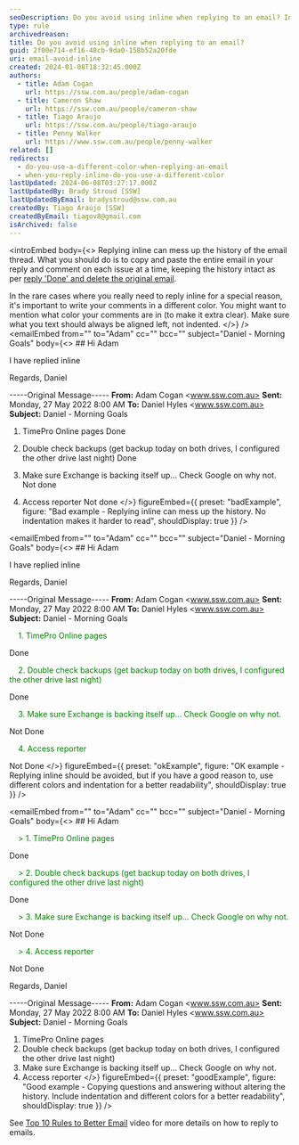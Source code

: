 ```yaml
---
seoDescription: Do you avoid using inline when replying to an email? Instead, copy and paste the entire email in your reply, commenting on each issue at a time, keeping the history intact.
type: rule
archivedreason:
title: Do you avoid using inline when replying to an email?
guid: 2f00e714-ef16-48cb-9da0-158b52a20fde
uri: email-avoid-inline
created: 2024-01-08T18:32:45.000Z
authors:
  - title: Adam Cogan
    url: https://ssw.com.au/people/adam-cogan
  - title: Cameron Shaw
    url: https://ssw.com.au/people/cameron-shaw
  - title: Tiago Araujo
    url: https://ssw.com.au/people/tiago-araujo
  - title: Penny Walker
    url: https://www.ssw.com.au/people/penny-walker
related: []
redirects:
  - do-you-use-a-different-color-when-replying-an-email
  - when-you-reply-inline-do-you-use-a-different-color
lastUpdated: 2024-06-08T03:27:17.000Z
lastUpdatedBy: Brady Stroud [SSW]
lastUpdatedByEmail: bradystroud@ssw.com.au
createdBy: Tiago Araújo [SSW]
createdByEmail: tiagov8@gmail.com
isArchived: false
---
```


<introEmbed
  body={<>
Replying inline can mess up the history of the email thread. What you should do is to copy and paste the entire email in your reply and comment on each issue at a time, keeping the history intact as per [reply 'Done' and delete the original email](/dones-do-you-reply-done-and-delete-the-original-email).

In the rare cases where you really need to reply inline for a special reason, it's important to write your comments in a different color. You might want to mention what color your comments are in (to make it extra clear). Make sure what you text should always be aligned left, not indented.
  </>}
/>
<emailEmbed
  from=""
  to="Adam"
  cc=""
  bcc=""
  subject="Daniel - Morning Goals"
  body={<>
    ## Hi Adam

I have replied inline

Regards,
Daniel

-----Original Message-----
**From:** Adam Cogan <www.ssw.com.au>
**Sent:** Monday, 27 May 2022 8:00 AM
**To:** Daniel Hyles <www.ssw.com.au>
**Subject:** Daniel - Morning Goals

1. TimePro Online pages
   Done

2. Double check backups (get backup today on both drives, I configured the other drive last night)
   Done

3. Make sure Exchange is backing itself up... Check Google on why not.
   Not done

4. Access reporter
   Not done
  </>}
  figureEmbed={{
    preset: "badExample",
    figure: "Bad example - Replying inline can mess up the history. No indentation makes it harder to read",
    shouldDisplay: true
  }}
/>

<emailEmbed
  from=""
  to="Adam"
  cc=""
  bcc=""
  subject="Daniel - Morning Goals"
  body={<>
    ## Hi Adam

I have replied inline

Regards,
Daniel

-----Original Message-----
**From:** Adam Cogan <www.ssw.com.au>
**Sent:** Monday, 27 May 2022 8:00 AM
**To:** Daniel Hyles <www.ssw.com.au>
**Subject:** Daniel - Morning Goals

<span style="color:green; padding-left:1rem;">1. TimePro Online pages </span>

Done

<span style="color:green; padding-left:1rem;">2. Double check backups (get backup today on both drives, I configured the other drive last night) </span>

Done

<span style="color:green; padding-left:1rem;">3. Make sure Exchange is backing itself up... Check Google on why not. </span>

Not Done

<span style="color:green; padding-left:1rem;">4. Access reporter </span>

Not Done
  </>}
  figureEmbed={{
    preset: "okExample",
    figure: "OK example - Replying inline should be avoided, but if you have a good reason to, use different colors and indentation for a better readability",
    shouldDisplay: true
  }}
/>

<emailEmbed
  from=""
  to="Adam"
  cc=""
  bcc=""
  subject="Daniel - Morning Goals"
  body={<>
    ## Hi Adam

<span style="color:green; padding-left:1rem;">&gt; 1. TimePro Online pages </span>

Done

<span style="color:green; padding-left:1rem;">&gt; 2. Double check backups (get backup today on both drives, I configured the other drive last night) </span>

Done

<span style="color:green; padding-left:1rem;">&gt; 3. Make sure Exchange is backing itself up... Check Google on why not. </span>

Not Done

<span style="color:green; padding-left:1rem;">&gt; 4. Access reporter </span>

Not Done

Regards,
Daniel

-----Original Message-----
**From:** Adam Cogan <www.ssw.com.au>
**Sent:** Monday, 27 May 2022 8:00 AM
**To:** Daniel Hyles <www.ssw.com.au>
**Subject:** Daniel - Morning Goals

1. TimePro Online pages
2. Double check backups (get backup today on both drives, I configured the other drive last night)
3. Make sure Exchange is backing itself up... Check Google on why not.
4. Access reporter
  </>}
  figureEmbed={{
    preset: "goodExample",
    figure: "Good example - Copying questions and answering without altering the history. Include indentation and different colors for a better readability",
    shouldDisplay: true
  }}
/>

See [Top 10 Rules to Better Email](https://tv.ssw.com/top-rules-to-better-email-by-ulysses-maclaren/) video for more details on how to reply to emails.
